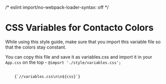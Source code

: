 /* eslint import/no-webpack-loader-syntax: off */

<Meta title="Colors/Css Variable List" />

# CSS Variables for Contacto Colors

While using this style guide, make sure that you import this variable file so that the colors stay constant.

You can copy this file and save it as variables.css and import it in your `App.css` on the top -
`@import './style/variables.css';`

<pre>
  <code className="language-css">
    {`//variables.css\n\n${css}`}
  </code>
</pre>
